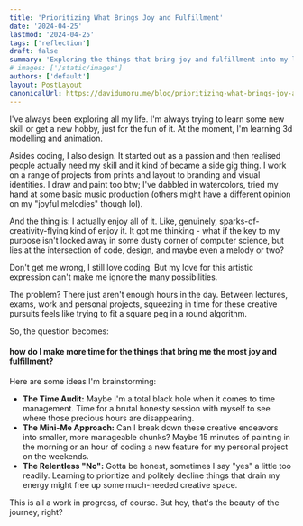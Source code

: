 ```yaml
---
title: 'Prioritizing What Brings Joy and Fulfillment'
date: '2024-04-25'
lastmod: '2024-04-25'
tags: ['reflection']
draft: false
summary: 'Exploring the things that bring joy and fulfillment into my life, and strategies to prioritize them daily.'
# images: ['/static/images']
authors: ['default']
layout: PostLayout
canonicalUrl: https://davidumoru.me/blog/prioritizing-what-brings-joy-and-fulfillment
---
```



I've always been exploring all my life. I'm always trying to learn some new skill or get a new hobby, just for the fun of it. At the moment, I'm learning 3d modelling and animation.

Asides coding, I also design. It started out as a passion and then realised people actually need my skill and it kind of became a side gig thing. I work on a range of projects from prints and layout to branding and visual identities. I draw and paint too btw; I've dabbled in watercolors, tried my hand at some basic music production (others might have a different opinion on my "joyful melodies" though lol).

And the thing is: I actually enjoy all of it. Like, genuinely, sparks-of-creativity-flying kind of enjoy it. It got me thinking -  what if the key to my purpose isn't locked away in some dusty corner of computer science, but lies at the intersection of code, design, and maybe even a melody or two?

Don't get me wrong, I still love coding. But my love for this artistic expression can't make me ignore the many possibilities.

The problem? There just aren't enough hours in the day. Between lectures, exams, work and personal projects, squeezing in time for these creative pursuits feels like trying to fit a square peg in a round algorithm.

So, the question becomes:
#### how do I make more time for the things that bring me the most joy and fulfillment?
Here are some ideas I'm brainstorming:

- **The Time Audit:** Maybe I'm a total black hole when it comes to time management. Time for a brutal honesty session with myself to see where those precious hours are disappearing.
- **The Mini-Me Approach:** Can I break down these creative endeavors into smaller, more manageable chunks? Maybe 15 minutes of painting in the morning or an hour of coding a new feature for my personal project on the weekends.
- **The Relentless "No":** Gotta be honest, sometimes I say "yes" a little too readily. Learning to prioritize and politely decline things that drain my energy might free up some much-needed creative space.

This is all a work in progress, of course. But hey, that's the beauty of the journey, right?